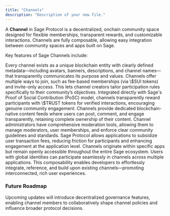 ```yaml
---
title: "Channels"
description: "Description of your new file."
---
```


A **Channel** in Sage Protocol is a decentralized, onchain community space designed for flexible memberships, transparent rewards, and customizable interactions. Channels are fully composable, allowing easy integration between community spaces and apps built on Sage.

Key features of Sage Channels include:

<Card title="Onchain Identity and Customization">
  Every channel exists as a unique blockchain entity with clearly defined metadata—including avatars, banners, descriptions, and channel names—that transparently communicates its purpose and values.
</Card>

<Card title="Flexible Membership Rules">
  Channels offer multiple ways to join, such as fee-based memberships (via \$SUI tokens) and invite-only access. This lets channel creators tailor participation rules specifically to their community’s objectives.
</Card>

<Card title="Built-In Economic Incentives">
  Integrated directly with Sage's Proof of Social Contribution (PoSC) model, channels transparently reward participants with \$TRUST tokens for verified interactions, encouraging genuine community engagement.
</Card>

<Card title="Channel-Specific Content and Feeds">
  Channels provide dedicated blockchain-native content feeds where users can post, comment, and engage transparently, retaining complete ownership of their content.
</Card>

<Card title="Administrative Controls">
  Channel administrators have comprehensive moderation tools, allowing them to manage moderators, user memberships, and enforce clear community guidelines and standards.
</Card>

<Card title="Transaction Fee Sponsorship">
  Sage Protocol allows applications to subsidize user transaction fees, reducing friction for participants and enhancing engagement at the application level.
</Card>

<Card title="Cross-App Composability">
  Channels originate within specific apps but remain openly accessible throughout the entire Sage ecosystem. Users with global identities can participate seamlessly in channels across multiple applications. This composability enables developers to effortlessly integrate, reference, and build upon existing channels—promoting interconnected, rich user experiences.
</Card>

### Future Roadmap

<Card title="Community Governance">
  Upcoming updates will introduce decentralized governance features, enabling channel members to collaboratively shape channel policies and influence broader protocol decisions.
</Card>